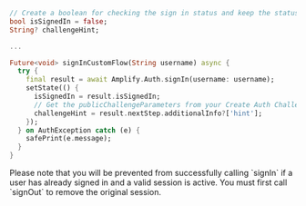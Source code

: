 ```dart
// Create a boolean for checking the sign in status and keep the status
bool isSignedIn = false;
String? challengeHint;

...

Future<void> signInCustomFlow(String username) async {
  try {
    final result = await Amplify.Auth.signIn(username: username);
    setState(() {
      isSignedIn = result.isSignedIn;
      // Get the publicChallengeParameters from your Create Auth Challenge Lambda
      challengeHint = result.nextStep.additionalInfo?['hint'];
    });
  } on AuthException catch (e) {
    safePrint(e.message);
  }
}
```

<Callout>
  Please note that you will be prevented from successfully calling `signIn` if a
  user has already signed in and a valid session is active. You must first call
  `signOut` to remove the original session.
</Callout>

